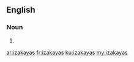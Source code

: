 ==English==

===Noun===
{{head|en|plural}}

# {{plural of|izakaya|lang=en}}

[[ar:izakayas]]
[[fr:izakayas]]
[[ku:izakayas]]
[[my:izakayas]]